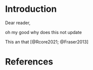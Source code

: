 
# Introduction

Dear reader, 

oh my good why does this not update

This an that [@Rcore2021; @Fraser2013]

# References